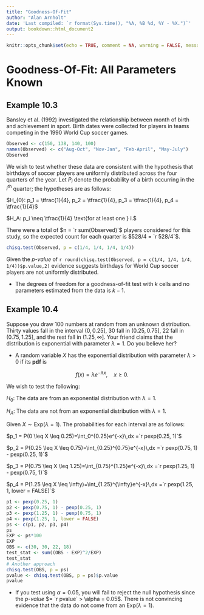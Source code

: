 ```yaml
---
title: "Goodness-Of-Fit"
author: "Alan Arnholt"
date: 'Last compiled: `r format(Sys.time(), "%A, %B %d, %Y - %X.")`'
output: bookdown::html_document2
---
```


```r
knitr::opts_chunk$set(echo = TRUE, comment = NA, warning = FALSE, message = FALSE)
```

# Goodness-Of-Fit: All Parameters Known

## Example 10.3

Bansley et al. (1992) investigated the relationship between month of birth and achievement in sport.  Birth dates were collected for players in teams competing in the 1990 World Cup soccer games.

```r
Observed <- c(150, 138, 140, 100)
names(Observed) <- c("Aug-Oct", "Nov-Jan", "Feb-April", "May-July")
Observed
```

We wish to test whether these data are consistent with the hypothesis that birthdays of soccer players are uniformly distributed across the four quarters of the year.  Let $P_i$ denote the probability of a birth occurring in the $i^{\text{th}}$ quarter; the hypotheses are as follows:

$H_{0}: p_1 = \tfrac{1}{4}, p_2 = \tfrac{1}{4}, p_3 = \tfrac{1}{4}, p_4 = \tfrac{1}{4}$

$H_A: p_i \neq \tfrac{1}{4} \text{for at least one } i.$

There were a total of $n = `r sum(Observed)`$ players considered for this study, so the expected count for each quarter is $528/4 = `r 528/4`$.

```r
chisq.test(Observed, p = c(1/4, 1/4, 1/4, 1/4))
```

Given the _p-value_ of `r round(chisq.test(Observed, p = c(1/4, 1/4, 1/4, 1/4))$p.value,2)` evidence suggests birthdays for World Cup soccer players are not uniformly distributed.

* The degrees of freedom for a goodness-of-fit test with $k$ cells and no parameters estimated from the data is $k - 1$.


## Example 10.4 

Suppose you draw 100 numbers at random from an unknown distribution.  Thirty values fall in the interval $(0, 0.25]$, 30 fall in $(0.25, 0.75]$, 22 fall in $(0.75, 1.25]$, and the rest fall in $(1.25, \infty]$.  Your friend claims that the distribution is exponential with parameter $\lambda = 1$.  Do you believe her?

* A random variable $X$ has the exponential distribution with parameter $\lambda > 0$ if its **pdf** is

$$f(x) = \lambda e^{-\lambda x},\quad x \geq 0.$$

We wish to test the following:

$H_0:$ The data are from an exponential distribution with $\lambda = 1$.

$H_A:$ The data are not from an exponential distribution with $\lambda = 1$.

Given $X \sim \text{Exp}(\lambda = 1)$.  The probabilities for each interval are as follows:

$p_1 = P(0 \leq X \leq 0.25)=\int_0^{0.25}e^{-x}\,dx =`r pexp(0.25, 1)`$

$p_2 = P(0.25 \leq X \leq 0.75)=\int_{0.25}^{0.75}e^{-x}\,dx =`r pexp(0.75, 1) - pexp(0.25, 1)`$

$p_3 = P(0.75 \leq X \leq 1.25)=\int_{0.75}^{1.25}e^{-x}\,dx =`r pexp(1.25, 1) - pexp(0.75, 1)`$

$p_4 = P(1.25 \leq X \leq \infty)=\int_{1.25}^{\infty}e^{-x}\,dx =`r pexp(1.25, 1, lower = FALSE)`$

```r
p1 <- pexp(0.25, 1)
p2 <- pexp(0.75, 1) - pexp(0.25, 1)
p3 <- pexp(1.25, 1) - pexp(0.75, 1)
p4 <- pexp(1.25, 1, lower = FALSE)
ps <- c(p1, p2, p3, p4)
ps
EXP <- ps*100
EXP
OBS <- c(30, 30, 22, 18)
test_stat <- sum((OBS - EXP)^2/EXP)
test_stat
# Another approach
chisq.test(OBS, p = ps)
pvalue <- chisq.test(OBS, p = ps)$p.value
pvalue
```
* If you test using $\alpha = 0.05$, you will fail to reject the null hypothesis since the _p-value_ $= `r pvalue` > \alpha = 0.05$.  There is not convincing evidence that the data do not come from an Exp($\lambda = 1$).
